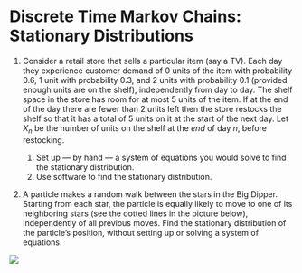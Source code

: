 # Discrete Time Markov Chains: Stationary Distributions {.unnumbered}


(@) Consider a retail store that sells a particular item (say a TV).
Each day they experience customer demand of 0 units of the item with probability 0.6, 1 unit with probability 0.3, and 2 units with probability 0.1 (provided enough units are on the shelf), independently from day to day.
The shelf space in the store has room for at most 5 units of the item.
If at the end of the day there are fewer than 2 units left then the store restocks the shelf so that it has a total of 5 units on it at the start of the next day.
Let $X_n$ be the number of units on the shelf at the *end* of day $n$, before restocking.

    1. Set up --- by hand --- a system of equations you would solve to find the stationary distribution.
    1. Use software to find the stationary distribution.

(@) A particle makes a random walk between the stars in the Big Dipper.
Starting from each star, the particle is equally likely to move to one of its neighboring stars (see the dotted lines in the picture below), independently of all previous moves.
Find the stationary distribution of the particle's position, without setting up or solving a system of equations.

![](_graphics/bigdipper.png)